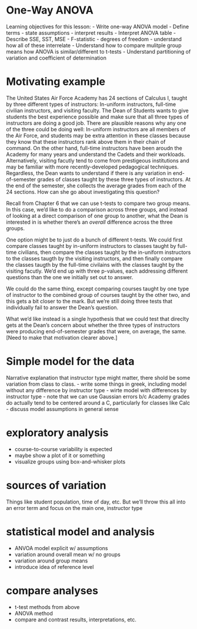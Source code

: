 # One-Way ANOVA {#anova}

<!-- General Chapter Structure -->
<!-- - Motivating Problem/Problem Idea/What Data to Try to Collect -->
<!-- - Explanation of what a good model might be (or maybe this goes in with the data to try and collect?) -->
<!-- - EDA to explore and further motivate new topic -->
<!-- - Background needed for the model/inference -->
<!-- - Culmination of intro example -->
<!-- - Second example to put it all together -->
<!-- - Resources for when shit hits the fan -->

<!-- Alternative: -->
<!-- - Define the objective of the experiment -->
<!-- - Select appropriate response variables -->
<!-- - Identify sources of variation -->
<!-- - Choose experimental design -->
<!-- - Perform the test -->
<!-- - Statistically analyze the data -->
<!-- - Draw conclusions -->

<!-- I'm assuming the previous chapter defined terms like "sample" and "population" -->

Learning objectives for this lesson:
- Write one-way ANOVA model
  - Define terms
  - state assumptions
  - interpret results
- Interpret ANOVA table
  - Describe SSE, SST, MSE
  - F-statistic
  - degrees of freedom
  - understand how all of these interrelate
- Understand how to compare mulitple group means how ANOVA is similar/different to t-tests
- Understand partitioning of variation and coefficient of determination

<!-- how important is it for this example to be truly "fixed effects"? If you're really doing fixed effects, you're typically interested in direct comparisons between treatments rather than whether there's 'at least one' differece across all the treatments? -->

# Motivating example 

The United States Air Force Academy has 24 sections of Calculus I, taught by three different types of instructors:  In-uniform instructors, full-time civilian instructors, and visiting faculty. The Dean of Students wants to give students the best experience possible and make sure that all three types of instructors are doing a good job. There are plausible reasons why any one of the three could be doing well:  In-uniform instructors are all members of the Air Force, and students may be extra attention in these classes because they know that these instructors rank above them in their chain of command. On the other hand, full-time instructors have been aroudn the Academy for many years and understand the Cadets and their workloads. Alternatively, visiting facutly tend to come from prestigeous institutions and may be familiar with more recently-developed pedagogical techniques. Regardless, the Dean wants to understand if there is any variation in end-of-semester grades of classes taught by these three types of instructors. At the end of the semester, she collects the average grades from each of the 24 sections. How can she go about investigating this question? 

Recall from Chapter 6 that we can use t-tests to compare two group means. In this case, we'd like to do a comparison across three groups, and instead of looking at a direct comparison of one group to another, what the Dean is interested in is whether there's an *overall* difference across the three groups. 

One option might be to just do a bunch of different t-tests. We could first compare classes taught by in-uniform instructors to classes taught by  full-time civilians, then compare the classes taught by the in-uniform instructors to the classes taugth by the visiting instructors, and then finally compare the classes taugth by the full-time civilains with the classes taught by the visiting facutly. We'd end up with three p-values, each addressing different questions than the one we initially set out to answer. 

We could do the same thing, except comparing courses taught by one type of instructor to the combined group of courses taught by the other two, and this gets a bit closer to the mark. But we're still doing three tests that individually fail to answer the Dean's question. 

What we'd like instead is a single hypothesis that we could test that direclty gets at the Dean's concern about whether the three types of instructors were producing end-of-semester grades that were, on average, the same. [Need to make that motivation clearer above.]

# Simple model for the data

Narrative explanation that instructor type might matter, there shold be some variation from class to class. 
- write some things in greek, including model without any difference by instructor type
- wirte model with differences by instructor type
- note that we can use Gaussian errors b/c Academy grades do actually tend to be centered around a C, particularly for classes like Calc
- discuss model assumptions in general sense

# exploratory analysis

- course-to-course variability is expected
- maybe show a plot of it or something
- visualize groups using box-and-whisker plots

# sources of variation

Things like student population, time of day, etc. But we'll throw this all into an error term and focus on the main one, instructor type

# statistical model and analysis

- ANVOA model explicit w/ assumptions
- variation around overall mean w/ no groups
- variation around group means
- introduce idea of reference level

# compare analyses

- t-test methods from above
- ANOVA method
- compare and contrast results, interpretations, etc.

